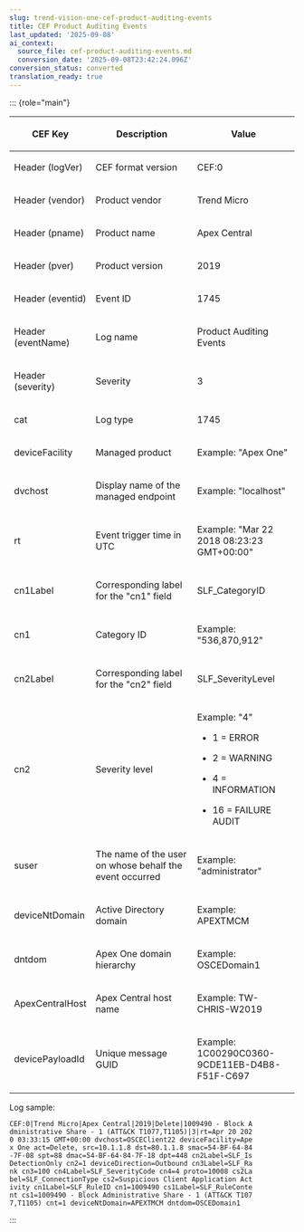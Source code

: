 ```yaml
---
slug: trend-vision-one-cef-product-auditing-events
title: CEF Product Auditing Events
last_updated: '2025-09-08'
ai_context:
  source_file: cef-product-auditing-events.md
  conversion_date: '2025-09-08T23:42:24.096Z'
conversion_status: converted
translation_ready: true
---
```


::: {role="main"}

<table>
<colgroup>
<col style="width: 25%" />
<col style="width: 38%" />
<col style="width: 38%" />
</colgroup>
<thead>
<tr>
<th><p>CEF Key</p></th>
<th><p>Description</p></th>
<th><p>Value</p></th>
</tr>
</thead>
<tbody>
<tr>
<td><p>Header (logVer)</p></td>
<td><p>CEF format version</p></td>
<td><p>CEF:0</p></td>
</tr>
<tr>
<td><p>Header (vendor)</p></td>
<td><p>Product vendor</p></td>
<td><p>Trend Micro</p></td>
</tr>
<tr>
<td><p>Header (pname)</p></td>
<td><p>Product name</p></td>
<td><p>Apex Central</p></td>
</tr>
<tr>
<td><p>Header (pver)</p></td>
<td><p>Product version</p></td>
<td><p>2019</p></td>
</tr>
<tr>
<td><p>Header (eventid)</p></td>
<td><p>Event ID</p></td>
<td><p>1745</p></td>
</tr>
<tr>
<td><p>Header (eventName)</p></td>
<td><p>Log name</p></td>
<td><p>Product Auditing Events</p></td>
</tr>
<tr>
<td><p>Header (severity)</p></td>
<td><p>Severity</p></td>
<td><p>3</p></td>
</tr>
<tr>
<td><p>cat</p></td>
<td><p>Log type</p></td>
<td><p>1745</p></td>
</tr>
<tr>
<td><p>deviceFacility</p></td>
<td><p>Managed product</p></td>
<td><p>Example: "Apex One"</p></td>
</tr>
<tr>
<td><p>dvchost</p></td>
<td><p>Display name of the managed endpoint</p></td>
<td><p>Example: "localhost"</p></td>
</tr>
<tr>
<td><p>rt</p></td>
<td><p>Event trigger time in UTC</p></td>
<td><p>Example: "Mar 22 2018 08:23:23 GMT+00:00"</p></td>
</tr>
<tr>
<td><p>cn1Label</p></td>
<td><p>Corresponding label for the "cn1" field</p></td>
<td><p>SLF_CategoryID</p></td>
</tr>
<tr>
<td><p>cn1</p></td>
<td><p>Category ID</p></td>
<td><p>Example: "536,870,912"</p></td>
</tr>
<tr>
<td><p>cn2Label</p></td>
<td><p>Corresponding label for the "cn2" field</p></td>
<td><p>SLF_SeverityLevel</p></td>
</tr>
<tr>
<td><p>cn2</p></td>
<td><p>Severity level</p></td>
<td><p>Example: "4"</p>
<ul>
<li><p>1 = ERROR</p></li>
<li><p>2 = WARNING</p></li>
<li><p>4 = INFORMATION</p></li>
<li><p>16 = FAILURE AUDIT</p></li>
</ul></td>
</tr>
<tr>
<td><p>suser</p></td>
<td><p>The name of the user on whose behalf the event occurred</p></td>
<td><p>Example: "administrator"</p></td>
</tr>
<tr>
<td><p>deviceNtDomain</p></td>
<td><p>Active Directory domain</p></td>
<td><p>Example: APEXTMCM</p></td>
</tr>
<tr>
<td><p>dntdom</p></td>
<td><p>Apex One domain hierarchy</p></td>
<td><p>Example: OSCEDomain1</p></td>
</tr>
<tr>
<td><p>ApexCentralHost</p></td>
<td><p>Apex Central host name</p></td>
<td><p>Example: TW-CHRIS-W2019</p></td>
</tr>
<tr>
<td><p>devicePayloadId</p></td>
<td><p>Unique message GUID</p></td>
<td><p>Example: 1C00290C0360-9CDE11EB-D4B8-F51F-C697</p></td>
</tr>
</tbody>
</table>

Log sample:

``` codeblock
CEF:0|Trend Micro|Apex Central|2019|Delete|1009490 - Block A
dministrative Share - 1 (ATT&CK T1077,T1105)|3|rt=Apr 20 202
0 03:33:15 GMT+00:00 dvchost=OSCEClient22 deviceFacility=Ape
x One act=Delete, src=10.1.1.8 dst=80.1.1.8 smac=54-BF-64-84
-7F-08 spt=88 dmac=54-BF-64-84-7F-18 dpt=448 cn2Label=SLF_Is
DetectionOnly cn2=1 deviceDirection=Outbound cn3Label=SLF_Ra
nk cn3=100 cn4Label=SLF_SeverityCode cn4=4 proto=10008 cs2La
bel=SLF_ConnectionType cs2=Suspicious Client Application Act
ivity cn1Label=SLF_RuleID cn1=1009490 cs1Label=SLF_RuleConte
nt cs1=1009490 - Block Administrative Share - 1 (ATT&CK T107
7,T1105) cnt=1 deviceNtDomain=APEXTMCM dntdom=OSCEDomain1
```
:::
